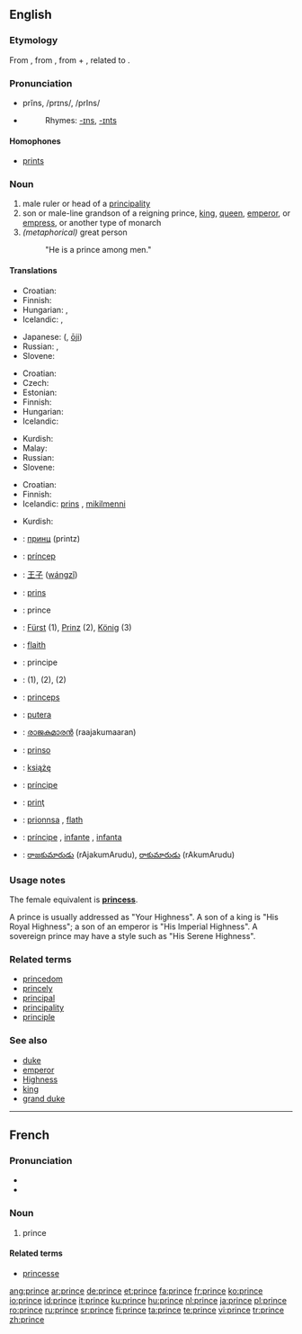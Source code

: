 ==English==

===Etymology===
From {{F.}} {{term|prince|lang=fr}}, from {{L.}} {{term|princeps||first head|lang=la}}, from {{term|primus||first|lang=la}} + {{term|ceps||head|lang=la}}, related to {{term|capitus||head|lang=la}}.

===Pronunciation===
*prĭns, /prɪns/, /prIns/
*{{audio|en-us-prince.ogg|Audio (US)}}
*:Rhymes: [[-ɪns]], [[-ɪnts]]

====Homophones====
*[[prints]]

===Noun===
{{en-noun}}

# male ruler or head of a [[principality]]
# son or male-line grandson of a reigning prince, [[king]], [[queen]], [[emperor]], or [[empress]], or another type of monarch
# ''(metaphorical)'' great person
#: "He is a prince among men."

====Translations====
{{trans-top|male ruler or head of a principality}}
* Croatian: {{t-|hr|princ|m}}
* Finnish: {{t+|fi|ruhtinas}}
* Hungarian: {{t|hu|fejedelem}}, {{t|hu|uralkodó}}
* Icelandic: {{t+|is|prins|m}}, {{t-|is|fursti|m}}
{{trans-mid}}
* Japanese: {{Jpan|[[王子]]}} ({{Jpan|[[おうじ]]}}, [[ōji]])
* Russian: {{t+|ru|князь|m|tr=kn'az'|sc=Cyrl}}, {{t+|ru|принц|m|tr=princ|sc=Cyrl}}
* Slovene: {{t+|sl|knez|m}}
{{trans-bottom}}

{{trans-top|son or male-line grandson of a reigning monarch}}
* Croatian: {{t-|hr|princ|m}}
* Czech: {{t-|cs|princ|m}}
* Estonian: {{t-|et|prints}}
* Finnish: {{t+|fi|prinssi}}
* Hungarian: {{t+|hu|herceg}}
* Icelandic: {{t+|is|prins|m}}
{{trans-mid}}
* Kurdish: {{t+|ku|میر|sc=KUchar}}
* Malay: {{t-|ms|putra|xs=Malay}}
* Russian: {{t+|ru|принц|m|tr=princ|sc=Cyrl}}
* Slovene: {{t+|sl|princ|m}}
{{trans-bottom}}

{{trans-top|''(metaphorical)'' great person}}
* Croatian: {{t-|hr|princ|m}}
* Finnish: {{t+|fi|kunkku}}
* Icelandic: [[prins]] {{m}}, [[mikilmenni]] {{n}}
{{trans-mid}}
* Kurdish: {{KUchar|[[میری میران]]}}
{{trans-bottom}}

{{checktrans-top}}
*{{ttbc|Bulgarian}}: [[принц#Bulgarian|принц]] (printz) {{m}}
*{{ttbc|Catalan}}: [[príncep]] {{m}}
*{{ttbc|Chinese}}: [[王子]] ([[wángzǐ]])
*{{ttbc|Dutch}}: [[prins]] {{m}}
*{{ttbc|French}}: prince {{m}}
*{{ttbc|German}}: [[Fürst]] {{m}} (1), [[Prinz]] {{m}} (2), [[König]] {{m}} (3)
*{{ttbc|Irish}}: [[flaith]] {{m}}
*{{ttbc|Italian}}: principe {{m}}
*{{ttbc|Kurdish}}: {{t|ku|mîr}} {{m}} (1), {{t|ku|pismîr}} {{m}} (2), {{t|ku|prens}} {{m}} (2)
{{trans-mid}}
*{{ttbc|Latin}}: [[princeps]] {{m}}
*{{ttbc|Malay}}: [[putera]]
*{{ttbc|Malayalam}}: [[രാജകുമാരന്‍]] (raajakumaaran) {{m}}
*{{ttbc|Novial}}: [[prinso]]
*{{ttbc|Polish}}: [[książę]] {{m}}
*{{ttbc|Portuguese}}: [[príncipe]] {{m}}
*{{ttbc|Romanian}}: [[prinţ]] {{m}}
*{{ttbc|Scottish Gaelic}}: [[prionnsa]] {{m}}, [[flath]] {{m}}
*{{ttbc|Spanish}}: [[príncipe]] {{m}}, [[infante]] {{m}}, [[infanta]] {{f}}
*{{ttbc|Telugu}}: [[రాజకుమారుడు]] (rAjakumArudu), [[రాకుమారుడు]] (rAkumArudu)
{{trans-bottom}}

===Usage notes===
The female equivalent is '''[[princess]]'''.

A prince is usually addressed as "Your Highness".  A son of a king is "His Royal Highness"; a son of an emperor is "His Imperial Highness".  A sovereign prince may have a style such as "His Serene Highness".

===Related terms===
*[[princedom]]
*[[princely]]
*[[principal]]
*[[principality]]
*[[principle]]

===See also===
*[[duke]]
*[[emperor]]
*[[Highness]]
*[[king]]
*[[grand duke]]

----

==French==

===Pronunciation===
*{{IPA|/prɛ̃s/}}
*{{SAMPA|/prE~s/}}

===Noun===
{{fr-noun|m}}

# prince

====Related terms====
*[[princesse]]

[[ang:prince]]
[[ar:prince]]
[[de:prince]]
[[et:prince]]
[[fa:prince]]
[[fr:prince]]
[[ko:prince]]
[[io:prince]]
[[id:prince]]
[[it:prince]]
[[ku:prince]]
[[hu:prince]]
[[nl:prince]]
[[ja:prince]]
[[pl:prince]]
[[ro:prince]]
[[ru:prince]]
[[sr:prince]]
[[fi:prince]]
[[ta:prince]]
[[te:prince]]
[[vi:prince]]
[[tr:prince]]
[[zh:prince]]